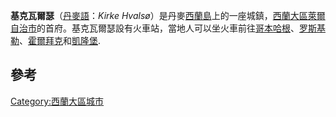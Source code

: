 {{Infobox settlement
| official_name   = 基克瓦爾瑟
| native_name     = Kirke Hvalsø
| settlement_type = 首府
| image_skyline   = Skjoldnæsholm2.jpg
| pushpin_map     = Denmark
| coordinates     = {{coord|55|36|00|N|11|51|00|E|display=inline,title}}
| subdivision_type  = 國家
| subdivision_name  = {{flag|Denmark}}
| subdivision_type1 = 大區
| subdivision_name1 = [[西蘭大區|西蘭大區]]
| subdivision_type2 = 自治市
| subdivision_name2 = [[萊爾自治市|萊爾自治市]]
| population      = 4,218人<ref>[https://m.statbank.dk/TableInfo/BY3?lang=en BY3: Population 1st January, by urban areas"] The Mobile Statbank from {{link-en|Statistics Denmark}}</ref>
| timezone        = [[UTC+01:00|UTC+01:00]]
| postal_code     = 4330
}}'''基克瓦爾瑟'''（[[丹麥語|丹麥語]]：''Kirke Hvalsø''）是丹麥[[西蘭島|西蘭島]]上的一座城鎮，[[西蘭大區|西蘭大區]][[萊爾自治市|萊爾自治市]]的首府。基克瓦爾瑟設有火車站，當地人可以坐火車前往[[哥本哈根|哥本哈根]]、[[罗斯基勒|罗斯基勒]]、[[霍爾拜克|霍爾拜克]]和[[凱隆堡|凱隆堡]].

== 參考 ==
{{reflist}}

[[Category:西蘭大區城市|Category:西蘭大區城市]]